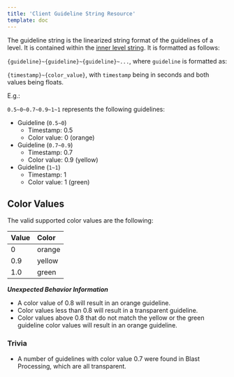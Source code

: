 ```yaml
---
title: 'Client Guideline String Resource'
template: doc
---
```


The guideline string is the linearized string format of the guidelines of a level. It is contained within the [inner level string](level-start). It is formatted as follows:

`{guideline}~{guideline}~{guideline}~...`, where `guideline` is formatted as:

`{timestamp}~{color_value}`, with `timestamp` being in seconds and both values being floats.

E.g.:

`0.5~0~0.7~0.9~1~1` represents the following guidelines:

- Guideline (`0.5~0`)
  - Timestamp: 0.5
  - Color value: 0 (orange)
- Guideline (`0.7~0.9`)
  - Timestamp: 0.7
  - Color value: 0.9 (yellow)
- Guideline (`1~1`)
  - Timestamp: 1
  - Color value: 1 (green)

## Color Values
The valid supported color values are the following:

| Value | Color  |
|:------|:-------|
| 0     | orange |
| 0.9   | yellow |
| 1.0   | green  |

***Unexpected Behavior Information***

- A color value of 0.8 will result in an orange guideline.
- Color values less than 0.8 will result in a transparent guideline.
- Color values above 0.8 that do not match the yellow or the green guideline color values will result in an orange guideline.

### Trivia
- A number of guidelines with color value 0.7 were found in Blast Processing, which are all transparent.